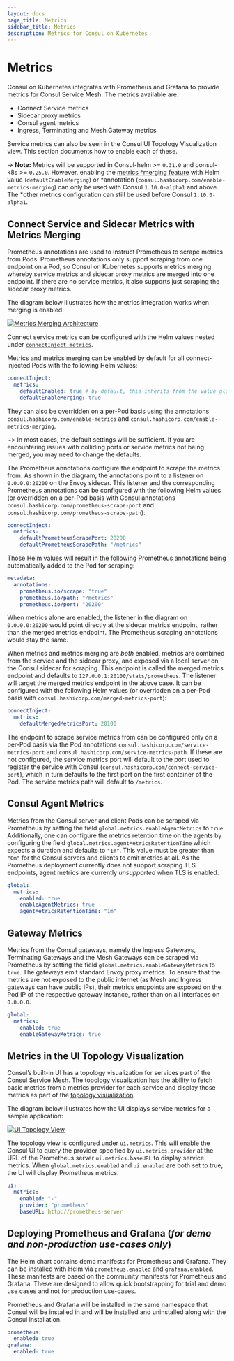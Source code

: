 ```yaml
---
layout: docs
page_title: Metrics
sidebar_title: Metrics
description: Metrics for Consul on Kubernetes
---
```


# Metrics

Consul on Kubernetes integrates with Prometheus and Grafana to provide metrics for Consul Service Mesh. The metrics
available are:

* Connect Service metrics
* Sidecar proxy metrics
* Consul agent metrics
* Ingress, Terminating and Mesh Gateway metrics

Service metrics can also be seen in the Consul UI Topology Visualization view. This section documents how to enable each of these.

-> **Note:** Metrics will be supported in Consul-helm >= `0.31.0` and consul-k8s >= `0.25.0`. However, enabling the [metrics
*merging feature](#connect-service-and-sidecar-metrics-with-metrics-merging) with Helm value (`defaultEnableMerging`) or
*annotation (`consul.hashicorp.com/enable-metrics-merging`) can only be used with Consul `1.10.0-alpha1` and above. The
*other metrics configuration can still be used before Consul `1.10.0-alpha1`.

## Connect Service and Sidecar Metrics with Metrics Merging

Prometheus annotations are used to instruct Prometheus to scrape metrics from Pods. Prometheus annotations only support
scraping from one endpoint on a Pod, so Consul on Kubernetes supports metrics merging whereby service metrics and
sidecar proxy metrics are merged into one endpoint. If there are no service metrics, it also supports just scraping the
sidecar proxy metrics.

The diagram below illustrates how the metrics integration works when merging is enabled:

[![Metrics Merging Architecture](/img/metrics-arch.png)](/img/metrics-arch.png)

Connect service metrics can be configured with the Helm values nested under [`connectInject.metrics`](/docs/k8s/helm#v-connectinject-metrics).

Metrics and metrics merging can be enabled by default for all connect-injected Pods with the following Helm values:
```yaml
connectInject:
  metrics:
    defaultEnabled: true # by default, this inherits from the value global.metrics.enabled
    defaultEnableMerging: true
```
They can also be overridden on a per-Pod basis using the annotations `consul.hashicorp.com/enable-metrics` and
`consul.hashicorp.com/enable-metrics-merging`.

~> In most cases, the default settings will be sufficient. If you are encountering issues with colliding ports or service
metrics not being merged, you may need to change the defaults.

The Prometheus annotations configure the endpoint to scrape the metrics from. As shown in the diagram, the annotations point to a listener on `0.0.0.0:20200` on the Envoy sidecar. This listener and the corresponding Prometheus annotations can be configured with the following Helm values (or overridden on a per-Pod basis with Consul annotations `consul.hashicorp.com/prometheus-scrape-port` and `consul.hashicorp.com/prometheus-scrape-path`):
```yaml
connectInject:
  metrics:
    defaultPrometheusScrapePort: 20200
    defaultPrometheusScrapePath: "/metrics"
```
Those Helm values will result in the following Prometheus annotations being automatically added to the Pod for scraping:
```yaml
metadata:
  annotations:
    prometheus.io/scrape: "true"
    prometheus.io/path: "/metrics"
    prometheus.io/port: "20200"
```

When metrics alone are enabled, the listener in the diagram on `0.0.0.0:20200` would point directly at the sidecar
metrics endpoint, rather than the merged metrics endpoint. The Prometheus scraping annotations would stay the same.

When metrics and metrics merging are *both* enabled, metrics are combined from the service and the sidecar proxy, and
exposed via a local server on the Consul sidecar for scraping. This endpoint is called the merged metrics endpoint and
defaults to `127.0.0.1:20100/stats/prometheus`. The listener will target the merged metrics endpoint in the above case.
It can be configured with the following Helm values (or overridden on a per-Pod basis with
`consul.hashicorp.com/merged-metrics-port`):
```yaml
connectInject:
  metrics:
    defaultMergedMetricsPort: 20100
```

The endpoint to scrape service metrics from can be configured only on a per-Pod basis via the Pod annotations `consul.hashicorp.com/service-metrics-port` and `consul.hashicorp.com/service-metrics-path`. If these are not configured, the service metrics port will default to the port used to register the service with Consul (`consul.hashicorp.com/connect-service-port`), which in turn defaults to the first port on the first container of the Pod. The service metrics path will default to `/metrics`.

## Consul Agent Metrics

Metrics from the Consul server and client Pods can be scraped via Prometheus by setting the field `global.metrics.enableAgentMetrics` to `true`. Additionally, one can configure the metrics retention time on the agents by configuring
the field `global.metrics.agentMetricsRetentionTime` which expects a duration and defaults to `"1m"`. This value must be greater than `"0m"` for the Consul servers and clients to emit metrics at all. As the Prometheus deployment currently does not support scraping TLS endpoints, agent metrics are currently *unsupported* when TLS is enabled.

```yaml
global:
  metrics:
    enabled: true
    enableAgentMetrics: true
    agentMetricsRetentionTime: "1m"
```

## Gateway Metrics

Metrics from the Consul gateways, namely the Ingress Gateways, Terminating Gateways and the Mesh Gateways can be scraped
via Prometheus by setting the field `global.metrics.enableGatewayMetrics` to `true`. The gateways emit standard Envoy proxy
metrics. To ensure that the metrics are not exposed to the public internet (as Mesh and Ingress gateways can have public
IPs), their metrics endpoints are exposed on the Pod IP of the respective gateway instance, rather than on all
interfaces on `0.0.0.0`.

```yaml
global:
  metrics:
    enabled: true
    enableGatewayMetrics: true
```

## Metrics in the UI Topology Visualization

Consul’s built-in UI has a topology visualization for services part of the Consul Service Mesh. The topology visualization has the ability to fetch basic metrics from a metrics provider for each service and display those metrics as part of the [topology visualization](/docs/connect/observability/ui-visualization).

The diagram below illustrates how the UI displays service metrics for a sample application:

[![UI Topology View](/img/ui-topology.png)](/img/ui-topology.png)

The topology view is configured under `ui.metrics`. This will enable the Consul UI to query the provider specified by `ui.metrics.provider` at the URL of the Prometheus server `ui.metrics.baseURL` to display
service metrics. When `global.metrics.enabled` and `ui.enabled` are both set to true, the UI will display Prometheus metrics.

```yaml
ui:
  metrics:
    enabled: "-"
    provider: "prometheus"
    baseURL: http://prometheus-server
```

## Deploying Prometheus and Grafana (_for demo and non-production use-cases only_)

The Helm chart contains demo manifests for Prometheus and Grafana. They can be installed with Helm via `prometheus.enabled` and `grafana.enabled`. These manifests are based on the community manifests for Prometheus and Grafana.
These are designed to allow quick bootstrapping for trial and demo use cases and not for production use-cases.

Prometheus and Grafana will be installed in the same namespace that Consul will be installed in and will be installed
and uninstalled along with the Consul installation.

```yaml
prometheus:
  enabled: true
grafana:
  enabled: true
```
